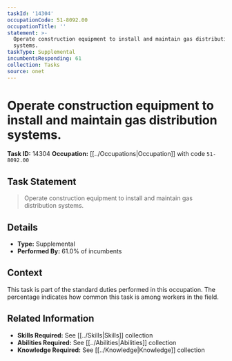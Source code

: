 ```yaml
---
taskId: '14304'
occupationCode: 51-8092.00
occupationTitle: ''
statement: >-
  Operate construction equipment to install and maintain gas distribution
  systems.
taskType: Supplemental
incumbentsResponding: 61
collection: Tasks
source: onet
---
```

# Operate construction equipment to install and maintain gas distribution systems.

**Task ID:** 14304
**Occupation:** [[../Occupations|Occupation]] with code `51-8092.00`

## Task Statement

> Operate construction equipment to install and maintain gas distribution systems.

## Details

- **Type:** Supplemental
- **Performed By:** 61.0% of incumbents

## Context

This task is part of the standard duties performed in this occupation. The percentage indicates how common this task is among workers in the field.

## Related Information

- **Skills Required:** See [[../Skills|Skills]] collection
- **Abilities Required:** See [[../Abilities|Abilities]] collection
- **Knowledge Required:** See [[../Knowledge|Knowledge]] collection
